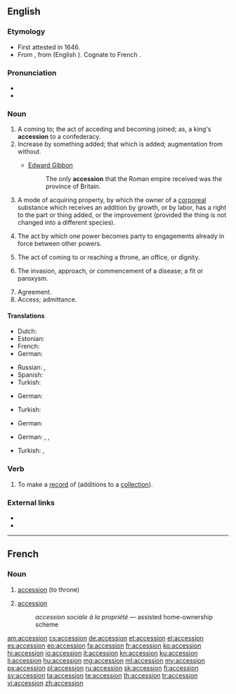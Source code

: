 ==English==

===Etymology===
* First attested in 1646.
* From {{etyl|la}} {{term|accessio|lang=la}}, from {{term|accedo|accēdō|lang=la}} (English {{term|accede|lang=en}}). Cognate to French {{term|accession|lang=fr}}.

===Pronunciation===
* {{audio|En-us-accession.ogg|audio (US)}}
* {{IPA|/æk.ˈsɛ.ʃən/}}

===Noun===
{{en-noun}}

# A coming to; the act of acceding and becoming joined; as, a king's '''accession''' to a confederacy.
# Increase by something added; that which is added; augmentation from without.
#* {{rfdate}} [[w:Edward Gibbon|Edward Gibbon]]
#*:The only '''accession''' that the Roman empire received was the province of Britain. 
# {{legal}} A mode of acquiring property, by which the owner of a [[corporeal]] substance which receives an addition by growth, or by labor, has a right to the part or thing added, or the improvement (provided the thing is not changed into a different species).
# {{legal}} The act by which one power becomes party to engagements already in force between other powers.
# The act of coming to or reaching a throne, an office, or dignity.
# {{medicine}} The invasion, approach, or commencement of a disease; a fit or paroxysm.
# Agreement.
# Access; admittance.

====Translations====
{{trans-top|a coming to}}
* Dutch: {{t+|nl|toetreding|f}}
* Estonian: {{t-|et|ühinemine}}
* French: {{t+|fr|accession|f}}
* German: {{t-|de|Beitritt|m}}
{{trans-mid}}
* Russian: {{t+|ru|вступление|n|tr=vstuplénije|sc=Cyrl}}, {{t+|ru|присоединение|n|tr=prisojedinénije|sc=Cyrl}}
* Spanish: {{t+|es|ascenso|f}}
* Turkish: {{t+|tr|katılım}}
{{trans-bottom}}

{{trans-top|increase by something added}}
* German: {{t+|de|Zuwachs|m}}
{{trans-mid}}
* Turkish: {{t+|tr|artma}}
{{trans-bottom}}

{{trans-top|{{legal}} mode of acquiring property}}
* German: {{t-|de|Vermögenszuwachs|m}}
{{trans-mid}}
{{trans-bottom}}

{{trans-top|{{legal}} act by which one power becomes party to engagements already in force}}
{{trans-mid}}
{{trans-bottom}}

{{trans-top|act of coming to or reaching a throne, an office, or dignity}}
* German: {{t+|de|Antritt|m}}, {{t-|de|Besteigung|f}}, {{t-|de|Thronbesteigung|f}}
{{trans-mid}}
* Turkish: {{t-|tr|göreve gelme}}, {{t-|tr|tahta çıkma}}
{{trans-bottom}}

{{trans-top|{{medicine}} invasion, approach, or commencement of a disease}}
{{trans-mid}}
{{trans-bottom}}

===Verb===
{{en-verb}}

# {{context|transitive}} To make a [[record]] of (additions to a [[collection]]).

===External links===
* {{R:OneLook}}
* {{R:Webster 1913}}

----

==French==

===Noun===
{{fr-noun|f}}

# [[#English|accession]] (to throne)
# {{legal|lang=fr}} [[#English|accession]]
#: ''accession sociale à la propriété'' &mdash; assisted home-ownership scheme

[[am:accession]]
[[cs:accession]]
[[de:accession]]
[[et:accession]]
[[el:accession]]
[[es:accession]]
[[eo:accession]]
[[fa:accession]]
[[fr:accession]]
[[ko:accession]]
[[hi:accession]]
[[io:accession]]
[[it:accession]]
[[kn:accession]]
[[ku:accession]]
[[li:accession]]
[[hu:accession]]
[[mg:accession]]
[[ml:accession]]
[[my:accession]]
[[ps:accession]]
[[pl:accession]]
[[ru:accession]]
[[sk:accession]]
[[fi:accession]]
[[sv:accession]]
[[ta:accession]]
[[te:accession]]
[[th:accession]]
[[tr:accession]]
[[vi:accession]]
[[zh:accession]]